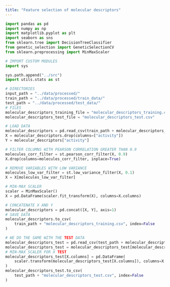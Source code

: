 ```yaml
---
title: "Feature selection of molecular descriptors"
---
```



```python
import pandas as pd
import numpy as np
import matplotlib.pyplot as plt
import seaborn as sns
from sklearn.tree import DecisionTreeClassifier
from genetic_selection import GeneticSelectionCV
from sklearn.preprocessing import MinMaxScaler

# IMPORT CUSTOM MODULES
import sys

sys.path.append("../src")
import utils.stats as st

```

```python
# DIRECTORIES
input_path = "../data/processed/"
train_path = "../data/processed/train_data/"
test_path = "../data/processed/test_data/"
# FILES
molecular_descriptors_training_file = "molecular_descriptors_training.csv"
molecular_descriptors_test_file = "molecular_descriptors_test.csv"
```

```python
# LOAD DATA
molecular_descriptors = pd.read_csv(train_path + molecular_descriptors_training_file)
X = molecular_descriptors.drop(columns=["activity"])
Y = molecular_descriptors["activity"]
```

```python
# FILTER COLUMNS WITH PEARSON CORRELATION GREATER THAN 0.9
molecules_corr_filter = st.pearson_corr_filter(X, 0.9)
X.drop(columns=molecules_corr_filter, inplace=True)
```

```python
# REMOVE VARIABLES WITH LOW VARIANCE
molecules_low_var_filter = st.low_variance_filter(X, 0.1)
X = X[molecules_low_var_filter]
```

```python
# MIN-MAX SCALER
scaler = MinMaxScaler()
X = pd.DataFrame(scaler.fit_transform(X), columns=X.columns)
```

```python
# CONCATENATE X AND Y
molecular_descriptors = pd.concat([X, Y], axis=1)
# SAVE DATA
molecular_descriptors.to_csv(
    train_path + "molecular_descriptors_training.csv", index=False
)
```

```python
# WE DO THE SAME WITH THE TEST DATA
molecular_descriptors_test = pd.read_csv(test_path + molecular_descriptors_test_file)
molecular_descriptors_test = molecular_descriptors_test[molecular_descriptors.columns]
# MIN-MAX SCALER FOR X TEST
molecular_descriptors_test[X.columns] = pd.DataFrame(
    scaler.transform(molecular_descriptors_test[X.columns]), columns=X.columns
)
molecular_descriptors_test.to_csv(
    test_path + "molecular_descriptors_test.csv", index=False
)
```

